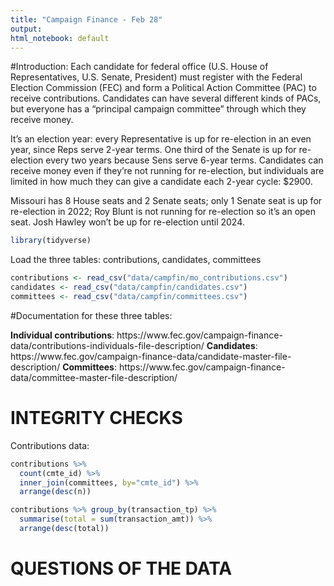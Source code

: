 ```yaml
---
title: "Campaign Finance - Feb 28"
output: 
html_notebook: default
---
```

#Introduction: 
Each candidate for federal office (U.S. House of Representatives, U.S. Senate, President) must register with the Federal Election Commission (FEC) and form a Political Action Committee (PAC) to receive contributions. Candidates can have several different kinds of PACs, but everyone has a "principal campaign committee" through which they receive money.

It's an election year: every Representative is up for re-election in an even year, since Reps serve 2-year terms. One third of the Senate is up for re-election every two years because Sens serve 6-year terms. Candidates can receive money even if they're not running for re-election, but individuals are limited in how much they can give a candidate each 2-year cycle: $2900.

Missouri has 8 House seats and 2 Senate seats; only 1 Senate seat is up for re-election in 2022; Roy Blunt is not running for re-election so it's an open seat. Josh Hawley won't be up for re-election until 2024.

```r
library(tidyverse)
```

Load the three tables: contributions, candidates, committees
```r
contributions <- read_csv("data/campfin/mo_contributions.csv")
candidates <- read_csv("data/campfin/candidates.csv")
committees <- read_csv("data/campfin/committees.csv")
```

#Documentation for these three tables: 

**Individual contributions**:
https://www.fec.gov/campaign-finance-data/contributions-individuals-file-description/
**Candidates**: 
https://www.fec.gov/campaign-finance-data/candidate-master-file-description/
**Committees**: 
https://www.fec.gov/campaign-finance-data/committee-master-file-description/


# INTEGRITY CHECKS
Contributions data: 
```r
contributions %>% 
  count(cmte_id) %>%
  inner_join(committees, by="cmte_id") %>%
  arrange(desc(n))
```

```r
contributions %>% group_by(transaction_tp) %>%
  summarise(total = sum(transaction_amt)) %>%
  arrange(desc(total))
```


# QUESTIONS OF THE DATA